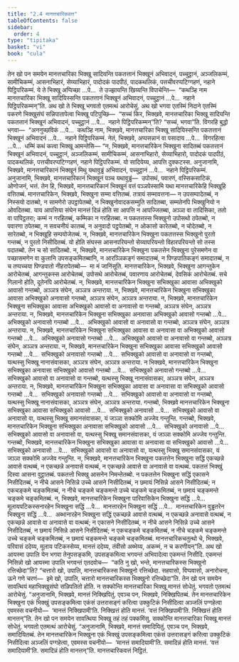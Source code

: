 ```yaml
---
title: "2.4 मानत्तचारिकवत्त"
tableOfContents: false
sidebar:
  order: 4
type: "tipitaka"
basket: "vi"
book: "cula"
---
```



<DynamicBreadcrumb />

<Division number="90" book="cula">

<Paragraph number="448" book="cula">
तेन खो पन समयेन मानत्तचारिका भिक्खू सादियन्ति पकतत्तानं भिक्खूनं अभिवादनं, पच्चुट्ठानं, अञ्जलिकम्मं, सामीचिकम्मं, आसनाभिहारं, सेय्याभिहारं, पादोदकं पादपीठं, पादकथलिकं, पत्तचीवरप्पटिग्गहणं, नहाने पिट्ठिपरिकम्मं. ये ते भिक्खू अप्पिच्छा …पे…  ते उज्झायन्ति खिय्यन्ति विपाचेन्ति—  “कथञ्हि नाम मानत्तचारिका भिक्खू सादियिस्सन्ति पकतत्तानं भिक्खूनं अभिवादनं, पच्चुट्ठानं …पे…  नहाने पिट्ठिपरिकम्मन्”ति. अथ खो ते भिक्खू भगवतो एतमत्थं आरोचेसुं.
</Paragraph>

<Paragraph number="449" book="cula">
अथ खो भगवा एतस्मिं निदाने एतस्मिं पकरणे भिक्खुसंघं सन्निपातापेत्वा भिक्खू पटिपुच्छि—  “सच्चं किर, भिक्खवे, मानत्तचारिका भिक्खू सादियन्ति पकतत्तानं भिक्खूनं अभिवादनं, पच्चुट्ठानं …पे…  नहाने पिट्ठिपरिकम्मन्”ति? “सच्चं, भगवा”ति. विगरहि बुद्धो भगवा—  “अननुच्छविकं …पे…  कथञ्हि नाम, भिक्खवे, मानत्तचारिका भिक्खू सादियिस्सन्ति पकतत्तानं भिक्खूनं अभिवादनं …पे…  नहाने पिट्ठिपरिकम्मं. नेतं, भिक्खवे, अप्पसन्नानं वा पसादाय …पे…  विगरहित्वा …पे…  धम्मिं कथं कत्वा भिक्खू आमन्तेसि—
</Paragraph>

<Paragraph number="450" book="cula">
“न, भिक्खवे, मानत्तचारिकेन भिक्खुना सादितब्बं पकतत्तानं भिक्खूनं अभिवादनं, पच्चुट्ठानं, अञ्जलिकम्मं, सामीचिकम्मं, आसनाभिहारो, सेय्याभिहारो, पादोदकं पादपीठं, पादकथलिकं, पत्तचीवरप्पटिग्गहणं, नहाने पिट्ठिपरिकम्मं. यो सादियेय्य, आपत्ति दुक्कटस्स. अनुजानामि, भिक्खवे, मानत्तचारिकानं भिक्खूनं मिथु यथावुड्ढं अभिवादनं, पच्चुट्ठानं …पे…  नहाने पिट्ठिपरिकम्मं. अनुजानामि, भिक्खवे, मानत्तचारिकानं भिक्खूनं पञ्च यथावुड्ढं—  उपोसथं, पवारणं, वस्सिकसाटिकं, ओणोजनं, भत्तं. तेन हि, भिक्खवे, मानत्तचारिकानं भिक्खूनं वत्तं पञ्ञपेस्सामि यथा मानत्तचारिकेहि भिक्खूहि वत्तितब्बं.
</Paragraph>

</Division>
<Division number="91" book="cula">

<Paragraph number="451" book="cula">
मानत्तचारिकेन, भिक्खवे, भिक्खुना सम्मा वत्तितब्बं. तत्रायं सम्मावत्तना—
</Paragraph>

<Paragraph number="452" book="cula">
न उपसम्पादेतब्बं, न निस्सयो दातब्बो, न सामणेरो उपट्ठापेतब्बो, न भिक्खुनोवादकसम्मुति सादितब्बा, सम्मतेनपि भिक्खुनियो न ओवदितब्बा. याय आपत्तिया संघेन मानत्तं दिन्नं होति सा आपत्ति न आपज्जितब्बा, अञ्ञा वा तादिसिका, ततो वा पापिट्ठतरा; कम्मं न गरहितब्बं, कम्मिका न गरहितब्बा. न पकतत्तस्स भिक्खुनो उपोसथो ठपेतब्बो, न पवारणा ठपेतब्बा, न सवचनीयं कातब्बं, न अनुवादो पट्ठपेतब्बो, न ओकासो कारेतब्बो, न चोदेतब्बो, न सारेतब्बो, न भिक्खूहि सम्पयोजेतब्बं.
</Paragraph>

<Paragraph number="453" book="cula">
न, भिक्खवे, मानत्तचारिकेन भिक्खुना पकतत्तस्स भिक्खुनो पुरतो गन्तब्बं, न पुरतो निसीदितब्बं. यो होति संघस्स आसनपरियन्तो सेय्यापरियन्तो विहारपरियन्तो सो तस्स पदातब्बो. तेन च सो सादितब्बो.
</Paragraph>

<Paragraph number="454" book="cula">
न, भिक्खवे, मानत्तचारिकेन भिक्खुना पकतत्तेन भिक्खुना पुरेसमणेन वा पच्छासमणेन वा कुलानि उपसङ्कमितब्बानि, न आरञ्ञिकङ्गं समादातब्बं, न पिण्डपातिकङ्गं समादातब्बं, न च तप्पच्चया पिण्डपातो नीहरापेतब्बो—  मा मं जानिंसूति.
</Paragraph>

<Paragraph number="455" book="cula">
मानत्तचारिकेन, भिक्खवे, भिक्खुना आगन्तुकेन आरोचेतब्बं, आगन्तुकस्स आरोचेतब्बं, उपोसथे आरोचेतब्बं, पवारणाय आरोचेतब्बं, देवसिकं आरोचेतब्बं. सचे गिलानो होति, दूतेनपि आरोचेतब्बं.
</Paragraph>

<Paragraph number="456" book="cula">
न, भिक्खवे, मानत्तचारिकेन भिक्खुना सभिक्खुका आवासा अभिक्खुको आवासो गन्तब्बो, अञ्ञत्र संघेन, अञ्ञत्र अन्तराया.
</Paragraph>

<Paragraph number="457" book="cula">
न, भिक्खवे, मानत्तचारिकेन भिक्खुना सभिक्खुका आवासा अभिक्खुको अनावासो गन्तब्बो, अञ्ञत्र संघेन, अञ्ञत्र अन्तराया.
</Paragraph>

<Paragraph number="458" book="cula">
न, भिक्खवे, मानत्तचारिकेन भिक्खुना सभिक्खुका आवासा अभिक्खुको आवासो वा अनावासो वा गन्तब्बो, अञ्ञत्र संघेन, अञ्ञत्र अन्तराया.
</Paragraph>

<Paragraph number="459" book="cula">
न, भिक्खवे, मानत्तचारिकेन भिक्खुना सभिक्खुका अनावासा अभिक्खुको आवासो गन्तब्बो …पे…  अभिक्खुको अनावासो गन्तब्बो …पे…  अभिक्खुको आवासो वा अनावासो वा गन्तब्बो, अञ्ञत्र संघेन, अञ्ञत्र अन्तराया.
</Paragraph>

<Paragraph number="460" book="cula">
न, भिक्खवे, मानत्तचारिकेन भिक्खुना सभिक्खुका आवासा वा अनावासा वा अभिक्खुको आवासो गन्तब्बो …पे…  अभिक्खुको अनावासो गन्तब्बो …पे…  अभिक्खुको आवासो वा अनावासो वा गन्तब्बो, अञ्ञत्र संघेन, अञ्ञत्र अन्तराया.
</Paragraph>

<Paragraph number="461" book="cula">
न, भिक्खवे, मानत्तचारिकेन भिक्खुना सभिक्खुका आवासा सभिक्खुको आवासो गन्तब्बो …पे…  सभिक्खुको अनावासो गन्तब्बो …पे…  सभिक्खुको आवासो वा अनावासो वा गन्तब्बो, यत्थस्सु भिक्खू नानासंवासका, अञ्ञत्र संघेन, अञ्ञत्र अन्तराया.
</Paragraph>

<Paragraph number="462" book="cula">
न भिक्खवे, मानत्तचारिकेन भिक्खुना सभिक्खुका अनावासा सभिक्खुको आवासो गन्तब्बो …पे…  सभिक्खुको अनावासो गन्तब्बो …पे…  सभिक्खुको आवासो वा अनावासो वा गन्तब्बो, यत्थस्सु भिक्खू नानासंवासका, अञ्ञत्र संघेन, अञ्ञत्र अन्तराया.
</Paragraph>

<Paragraph number="463" book="cula">
न, भिक्खवे, मानत्तचारिकेन भिक्खुना सभिक्खुका आवासा वा अनावासा वा सभिक्खुको आवासो गन्तब्बो …पे…  सभिक्खुको अनावासो गन्तब्बो …पे…  सभिक्खुको आवासो वा अनावासो वा गन्तब्बो, यत्थस्सु भिक्खू नानासंवासका, अञ्ञत्र संघेन, अञ्ञत्र अन्तराया.
</Paragraph>

<Paragraph number="464" book="cula">
गन्तब्बो, भिक्खवे मानत्तचारिकेन भिक्खुना सभिक्खुका आवासा सभिक्खुको आवासो …पे…  सभिक्खुको अनावासो …पे…  सभिक्खुको आवासो वा अनावासो वा, यत्थस्सु भिक्खू समानसंवासका, यं जञ्ञा सक्कोमि अज्जेव गन्तुन्ति.
</Paragraph>

<Paragraph number="465" book="cula">
गन्तब्बो, भिक्खवे, मानत्तचारिकेन भिक्खुना सभिक्खुका अनावासा सभिक्खुको आवासो …पे…  सभिक्खुको अनावासो …पे…  सभिक्खुको आवासो वा अनावासो वा, यत्थस्सु भिक्खू समानसंवासका, यं जञ्ञा सक्कोमि अज्जेव गन्तुन्ति.
</Paragraph>

<Paragraph number="466" book="cula">
गन्तब्बो, भिक्खवे, मानत्तचारिकेन भिक्खुना सभिक्खुका आवासा वा अनावासा वा सभिक्खुको आवासो …पे…  सभिक्खुको अनावासो …पे…  सभिक्खुको आवासो वा अनावासो वा, यत्थस्सु भिक्खू समानसंवासका, यं जञ्ञा सक्कोमि अज्जेव गन्तुन्ति.
</Paragraph>

<Paragraph number="467" book="cula">
न, भिक्खवे, मानत्तचारिकेन भिक्खुना पकतत्तेन भिक्खुना सद्धिं एकच्छन्ने आवासे वत्थब्बं, न एकच्छन्ने अनावासे वत्थब्बं, न एकच्छन्ने आवासे वा अनावासे वा वत्थब्बं. पकतत्तं भिक्खुं दिस्वा आसना वुट्ठातब्बं. पकतत्तो भिक्खु आसनेन निमन्तेतब्बो. न पकतत्तेन भिक्खुना सद्धिं एकासने निसीदितब्बं, न नीचे आसने निसिन्ने उच्चे आसने निसीदितब्बं, न छमायं निसिन्ने आसने निसीदितब्बं; न एकचङ्कमे चङ्कमितब्बं, न नीचे चङ्कमे चङ्कमन्ते उच्चे चङ्कमे चङ्कमितब्बं, न छमायं चङ्कमन्ते चङ्कमे चङ्कमितब्बं.
</Paragraph>

<Paragraph number="468" book="cula">
न, भिक्खवे, मानत्तचारिकेन भिक्खुना पारिवासिकेन भिक्खुना सद्धिं …पे…  मूलायपटिकस्सनारहेन भिक्खुना सद्धिं …पे…  मानत्तारहेन भिक्खुना सद्धिं …पे…  मानत्तचारिकेन वुड्ढतरेन भिक्खुना सद्धिं …पे…  अब्भानारहेन भिक्खुना सद्धिं एकच्छन्ने आवासे वत्थब्बं, न एकच्छन्ने अनावासे वत्थब्बं, न एकच्छन्ने आवासे वा अनावासे वा वत्थब्बं; न एकासने निसीदितब्बं, न नीचे आसने निसिन्ने उच्चे आसने निसीदितब्बं, न छमायं निसिन्ने आसने निसीदितब्बं; न एकचङ्कमे चङ्कमितब्बं, न नीचे चङ्कमे चङ्कमन्ते उच्चे चङ्कमे चङ्कमितब्बं, न छमायं चङ्कमन्ते चङ्कमे चङ्कमितब्बं.
</Paragraph>

<Paragraph number="469" book="cula">
मानत्तचारिकचतुत्थो चे, भिक्खवे, परिवासं ददेय्य, मूलाय पटिकस्सेय्य, मानत्तं ददेय्य, तंवीसो अब्भेय्य, अकम्मं, न च करणीयन्”ति.
</Paragraph>

</Division>
<Division number="92" book="cula">

<Paragraph number="470" book="cula">
अथ खो आयस्मा उपालि येन भगवा तेनुपसङ्कमि, उपसङ्कमित्वा भगवन्तं अभिवादेत्वा एकमन्तं निसीदि. एकमन्तं निसिन्नो खो आयस्मा उपालि भगवन्तं एतदवोच—  “कति नु खो, भन्ते, मानत्तचारिकस्स भिक्खुनो रत्तिच्छेदा”ति? “चत्तारो खो, उपालि, मानत्तचारिकस्स भिक्खुनो रत्तिच्छेदा. सहवासो, विप्पवासो, अनारोचना, ऊने गणे चरणं—  इमे खो, उपालि, चत्तारो मानत्तचारिकस्स भिक्खुनो रत्तिच्छेदा”ति.
</Paragraph>

</Division>
<Division number="93" book="cula">

<Paragraph number="471" book="cula">
तेन खो पन समयेन सावत्थियं महाभिक्खुसंघो सन्निपतितो होति. न सक्कोन्ति मानत्तचारिका भिक्खू मानत्तं सोधेतुं. भगवतो एतमत्थं आरोचेसुं. “अनुजानामि, भिक्खवे, मानत्तं निक्खिपितुं. एवञ्च पन, भिक्खवे, निक्खिपितब्बं. तेन मानत्तचारिकेन भिक्खुना एकं भिक्खुं उपसङ्कमित्वा एकंसं उत्तरासङ्गं करित्वा उक्कुटिकं निसीदित्वा अञ्जलिं पग्गहेत्वा एवमस्स वचनीयो—  ‘मानत्तं निक्खिपामी’ति. निक्खित्तं होति मानत्तं. ‘वत्तं निक्खिपामी’ति. निक्खित्तं होति मानत्तन्”ति.
</Paragraph>

</Division>
<Division number="94" book="cula">

<Paragraph number="472" book="cula">
तेन खो पन समयेन सावत्थिया भिक्खू तहं तहं पक्कमिंसु. सक्कोन्ति मानत्तचारिका भिक्खू मानत्तं सोधेतुं. भगवतो एतमत्थं आरोचेसुं. “अनुजानामि, भिक्खवे, मानत्तं समादियितुं. एवञ्च पन, भिक्खवे, समादियितब्बं. तेन मानत्तचारिकेन भिक्खुना एकं भिक्खुं उपसङ्कमित्वा एकंसं उत्तरासङ्गं करित्वा उक्कुटिकं निसीदित्वा अञ्जलिं पग्गहेत्वा, एवमस्स वचनीयो—  ‘मानत्तं समादियामी’ति. समादिन्नं होति मानत्तं. ‘वत्तं समादियामी’ति. समादिन्नं होति मानत्तन्”ति.

</Paragraph>
</Division>

<Paragraph number="473" type="center" book="cula">
मानत्तचारिकवत्तं निट्ठितं.
</Paragraph>
